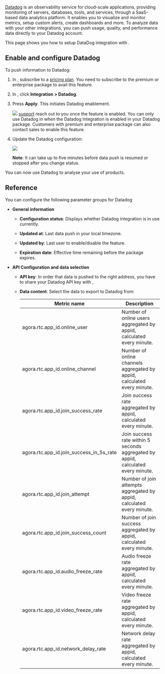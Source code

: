 
[Datadog](https://docs.datadoghq.com/) is an observability service for cloud-scale applications, providing monitoring of servers, databases, tools, and services, through a SaaS-based data analytics platform. It enables you to visualize and monitor metrics, setup custom alerts, create dashboards and more. To analyze <Vg k="COMPANY" /> data with your other integrations, you can push <Vg k="AA" /> usage, quality, and performance data directly to your Datadog account.

This page shows you how to setup DataDog integration with <Vg k="AA" />.

## Enable and configure Datadog

To push  <Vg k="AA" /> information to Datadog:

1.  In <Vg k="CONSOLE" />, subscribe to a [pricing plan](https://console.agora.io/aa/pricing). You need to subscribe to the premium or enterprise <Vg k="AA" /> package to avail this feature.

2.  In [<Vpd k="NAME"/>](https://analytics-lab.agora.io/), click **Integration > Datadog**.

3. Press **Apply**. This initiates Datadog enablement.

    ![](/images/analytics/apply-datadog-package.png)
    [<Vg k="COMPANY" /> support](support@agora.io) reach out to you once the feature is enabled. You can only use Datadog in <Vg k="AA" /> when the Datadog Integration is enabled in your Datadog package. Customers with premium and enterprise <Vg k="AA" /> package can also contact sales to enable this feature.

4. Update the Datadog configuration:

    ![](/images/analytics/datadog-configuration.png)

    **Note**: It can take up to five minutes before data push is resumed or stopped after you change status.

You can now use Datadog to analyse your use of  <Vg k="COMPANY" /> products.

## Reference

You can configure the following parameter groups for Datadog

-  **General information**

    - **Configuration status**: Displays whether Datadog integration is in use currently.

    - **Updated at**: Last data push in your local timezone.
    - **Updated by**: Last user to enable/disable the feature.
    - **Expiration date**: Effective time remaining before the package expires.

- **API Configuration and data selection**

    - **API key**: In order that data is pushed to the right address, you have to share your Datadog API key with <Vg k="COMPANY"/>,

    - **Data content**: Select the data to export to Datadog from:

        | Metric name                                    | Description                                                                                                                                                           |
        |------------------------------------------------|-----------------------------------------------------------------------------------------------------------------------------------------------------------------------|
        | agora.rtc.app_id.online_user                   | Number of online users aggregated by appid, calculated every minute.                                                                                                  |
        | agora.rtc.app_id.online_channel                | Number of online channels aggregated by appid, calculated every minute.                                                                                               |
        | agora.rtc.app_id.join_success_rate             | Join success rate aggregated by appid, calculated every minute.                                                                                                       |
        | agora.rtc.app_id.join_success_in_5s_rate       | Join success rate within 5 seconds aggregated by appid, calculated every minute.                                                                                      |
        | agora.rtc.app_id.join_attempt                  | Number of join attempts aggregated by appid, calculated every minute.                                                                                                 |
        | agora.rtc.app_id.join_success_count            | Number of join success aggregated by appid, calculated every minute.                                                                                                  |
        | agora.rtc.app_id.audio_freeze_rate             | Audio freeze rate aggregated by appid, calculated every minute.                                                                                                       |
        | agora.rtc.app_id.video_freeze_rate             | Video freeze rate aggregated by appid, calculated every minute.                                                                                                       |
        | agora.rtc.app_id.network_delay_rate            | Network delay rate aggregated by appid, calculated every minute.                                                                                                      |
